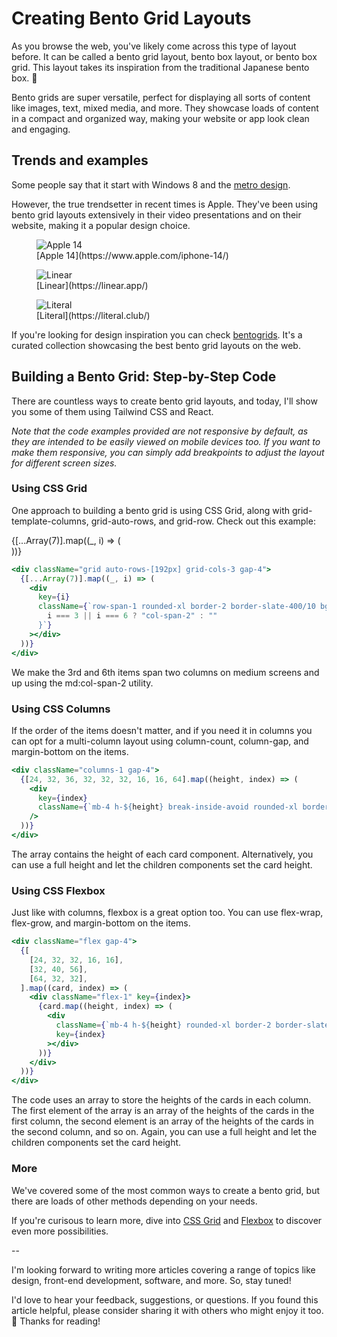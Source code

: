 
<LayoutBlog >

# Creating Bento Grid Layouts

As you browse the web, you've likely come across this type of layout before. It can be called a bento grid layout, bento box layout, or bento box grid. This layout takes its inspiration from the traditional Japanese bento box. 🍱

Bento grids are super versatile, perfect for displaying all sorts of content like images, text, mixed media, and more. They showcase loads of content in a compact and organized way, making your website or app look clean and engaging.

## Trends and examples

Some people say that it start with Windows 8 and the [metro design](<https://en.wikipedia.org/wiki/Metro_(design_language)>).

However, the true trendsetter in recent times is Apple.
They've been using bento grid layouts extensively in their video presentations and on their website, making it a popular design choice.

<figure>
  <img src="/blog/bento-box-apple14.jpg" alt="Apple 14" />
  <figcaption>[Apple 14](https://www.apple.com/iphone-14/)</figcaption>
</figure>

<figure>
  <img src="/blog/bento-box-linear.jpg" alt="Linear" />
  <figcaption>[Linear](https://linear.app/)</figcaption>
</figure>

<figure>
  <img src="/blog/bento-box-literal.jpg" alt="Literal" />
  <figcaption>[Literal](https://literal.club/)</figcaption>
</figure>

If you're looking for design inspiration you can check [bentogrids](https://bentogrids.com/). It's a curated collection showcasing the best bento grid layouts on the web.

## Building a Bento Grid: Step-by-Step Code

There are countless ways to create bento grid layouts, and today, I'll show you some of them using Tailwind CSS and React.

_Note that the code examples provided are not responsive by default, as they
are intended to be easily viewed on mobile devices too. If you want to make
them responsive, you can simply add breakpoints to adjust the layout for
different screen sizes._

### Using CSS Grid

One approach to building a bento grid is using CSS Grid, along with grid-template-columns, grid-auto-rows, and grid-row. Check out this example:

<div className="grid auto-rows-[192px] grid-cols-3 gap-4">
  {[...Array(7)].map((_, i) => (
    <div
      key={i}
      className={`row-span-1 rounded-xl border-2 border-slate-400/10 bg-neutral-100 p-4 dark:bg-neutral-900 ${
        i === 3 || i === 6 ? "col-span-2" : ""
      }`}
    ></div>
  ))}
</div>

```jsx
<div className="grid auto-rows-[192px] grid-cols-3 gap-4">
  {[...Array(7)].map((_, i) => (
    <div
      key={i}
      className={`row-span-1 rounded-xl border-2 border-slate-400/10 bg-neutral-100 p-4 dark:bg-neutral-900 ${
        i === 3 || i === 6 ? "col-span-2" : ""
      }`}
    ></div>
  ))}
</div>
```

We make the 3rd and 6th items span two columns on medium screens and up using the md:col-span-2 utility.

### Using CSS Columns

If the order of the items doesn't matter, and if you need it in columns you can opt for a multi-column layout using column-count, column-gap, and margin-bottom on the items.

<div className="columns-3 gap-4">
  <div className="mb-4 h-28 break-inside-avoid rounded-xl border-2 border-slate-400/10 bg-neutral-100 p-4 dark:bg-neutral-900"></div>
  <div className="mb-4 h-32 break-inside-avoid rounded-xl border-2 border-slate-400/10 bg-neutral-100 p-4 dark:bg-neutral-900"></div>
  <div className="mb-4 h-36 break-inside-avoid rounded-xl border-2 border-slate-400/10 bg-neutral-100 p-4 dark:bg-neutral-900"></div>
  <div className="mb-4 h-32 break-inside-avoid rounded-xl border-2 border-slate-400/10 bg-neutral-100 p-4 dark:bg-neutral-900"></div>
  <div className="mb-4 h-32 break-inside-avoid rounded-xl border-2 border-slate-400/10 bg-neutral-100 p-4 dark:bg-neutral-900"></div>
  <div className="mb-4 h-32 break-inside-avoid rounded-xl border-2 border-slate-400/10 bg-neutral-100 p-4 dark:bg-neutral-900"></div>
  <div className="mb-4 h-16 break-inside-avoid rounded-xl border-2 border-slate-400/10 bg-neutral-100 p-4 dark:bg-neutral-900"></div>
  <div className="mb-4 h-16 break-inside-avoid rounded-xl border-2 border-slate-400/10 bg-neutral-100 p-4 dark:bg-neutral-900"></div>
  <div className="mb-4 h-64 break-inside-avoid rounded-xl border-2 border-slate-400/10 bg-neutral-100 p-4 dark:bg-neutral-900"></div>
</div>

```jsx
<div className="columns-1 gap-4">
  {[24, 32, 36, 32, 32, 32, 16, 16, 64].map((height, index) => (
    <div
      key={index}
      className={`mb-4 h-${height} break-inside-avoid rounded-xl border-2 border-slate-400/10 bg-neutral-100 p-4 dark:bg-neutral-900`}
    />
  ))}
</div>
```

The array contains the height of each card component. Alternatively, you can use a full height and let the children components set the card height.

### Using CSS Flexbox

Just like with columns, flexbox is a great option too. You can use flex-wrap, flex-grow, and margin-bottom on the items.

<div className="flex gap-4">
  <div className="flex-1">
    <div className="mb-4 h-24 rounded-xl border-2 border-slate-400/10 bg-neutral-100 p-4 dark:bg-neutral-900"></div>
    <div className="mb-4 h-32 rounded-xl border-2 border-slate-400/10 bg-neutral-100 p-4 dark:bg-neutral-900"></div>
    <div className="mb-4 h-32 rounded-xl border-2 border-slate-400/10 bg-neutral-100 p-4 dark:bg-neutral-900"></div>
    <div className="mb-4 h-16 rounded-xl border-2 border-slate-400/10 bg-neutral-100 p-4 dark:bg-neutral-900"></div>
    <div className="mb-4 h-16 rounded-xl border-2 border-slate-400/10 bg-neutral-100 p-4 dark:bg-neutral-900"></div>
  </div>
  <div className="flex-1">
    <div className="mb-4 h-32 rounded-xl border-2 border-slate-400/10 bg-neutral-100 p-4 dark:bg-neutral-900"></div>
    <div className="mb-4 h-40 rounded-xl border-2 border-slate-400/10 bg-neutral-100 p-4 dark:bg-neutral-900"></div>
    <div className="mb-4 h-56 rounded-xl border-2 border-slate-400/10 bg-neutral-100 p-4 dark:bg-neutral-900"></div>
  </div>
  <div className="flex-1">
    <div className="mb-4 h-64 rounded-xl border-2 border-slate-400/10 bg-neutral-100 p-4 dark:bg-neutral-900"></div>
    <div className="mb-4 h-32 rounded-xl border-2 border-slate-400/10 bg-neutral-100 p-4 dark:bg-neutral-900"></div>
    <div className="mb-4 h-32 rounded-xl border-2 border-slate-400/10 bg-neutral-100 p-4 dark:bg-neutral-900"></div>
  </div>
</div>

```jsx
<div className="flex gap-4">
  {[
    [24, 32, 32, 16, 16],
    [32, 40, 56],
    [64, 32, 32],
  ].map((card, index) => (
    <div className="flex-1" key={index}>
      {card.map((height, index) => (
        <div
          className={`mb-4 h-${height} rounded-xl border-2 border-slate-400/10 bg-neutral-100 p-4 dark:bg-neutral-900`}
          key={index}
        ></div>
      ))}
    </div>
  ))}
</div>
```

The code uses an array to store the heights of the cards in each column. The first element of the array is an array of the heights of the cards in the first column, the second element is an array of the heights of the cards in the second column, and so on.
Again, you can use a full height and let the children components set the card height.

### More

We've covered some of the most common ways to create a bento grid, but there are loads of other methods depending on your needs.

If you're curisous to learn more, dive into [CSS Grid](https://developer.mozilla.org/en-US/docs/Web/CSS/CSS_Grid_Layout) and [Flexbox](https://developer.mozilla.org/en-US/docs/Web/CSS/CSS_Flexible_Box_Layout/Basic_Concepts_of_Flexbox) to discover even more possibilities.

--

I'm looking forward to writing more articles covering a range of topics like design, front-end development, software, and more. So, stay tuned!

I'd love to hear your feedback, suggestions, or questions. If you found this article helpful, please consider sharing it with others who might enjoy it too. 🙌
Thanks for reading!

</LayoutBlog >
